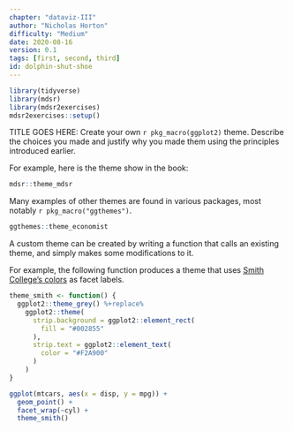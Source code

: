 ```yaml
---
chapter: "dataviz-III"
author: "Nicholas Horton"
difficulty: "Medium"
date: 2020-08-16 
version: 0.1
tags: [first, second, third]
id: dolphin-shut-shoe
---
```


```r
library(tidyverse)
library(mdsr)
library(mdsr2exercises)
mdsr2exercises::setup()
```

TITLE GOES HERE:	Create your own `r pkg_macro(ggplot2)` theme.  Describe the choices you made and justify why you made them using the principles introduced earlier.

<!--begin-answer-->

For example, here is the theme show in the book:

```r
mdsr::theme_mdsr
```

Many examples of other themes are found in various packages, most notably `r pkg_macro("ggthemes")`. 

```r
ggthemes::theme_economist
```

A custom theme can be created by writing a function that calls an existing theme, and simply makes some modifications to it. 

For example, the following function produces a theme that uses [Smith College's colors](https://www.smith.edu/about-smith/college-relations/brand-guidelines/fonts-colors) as facet labels. 

```r
theme_smith <- function() {
  ggplot2::theme_grey() %+replace%
    ggplot2::theme(
      strip.background = ggplot2::element_rect(
        fill = "#002855"
      ),
      strip.text = ggplot2::element_text(
        color = "#F2A900"
      )
    )
}

ggplot(mtcars, aes(x = disp, y = mpg)) + 
  geom_point() + 
  facet_wrap(~cyl) + 
  theme_smith()
```


<!--end-answer-->
